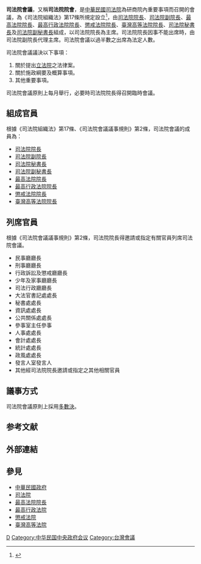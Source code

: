 {{Refimprove|time=2021-02-16T15:40:49+00:00}}
{{中華民國政治|expanded=司法}}
'''司法院會議'''，又稱'''司法院院會'''，是[[中華民國|中華民國]][[司法院|司法院]]為研商院內重要事項而召開的會議，為《司法院組織法》第17條所規定設立<ref>{{Cite web |url=https://law.moj.gov.tw/LawClass/LawSingle.aspx?pcode=A0010051&flno=17 |title=司法院組織法§17-全國法規資料庫 |access-date=2021-01-24 |archive-date=2021-01-31 |archive-url=https://web.archive.org/web/20210131022555/https://law.moj.gov.tw/LawClass/LawSingle.aspx?pcode=A0010051&flno=17 |dead-url=no }}</ref>，由[[司法院院長|司法院院長]]、[[司法院副院長|司法院副院長]]、[[最高法院_(中華民國)|最高法院院長]]、[[最高行政法院_(中華民國)|最高行政法院院長]]、[[懲戒法院|懲戒法院院長]]、[[臺灣高等法院|臺灣高等法院院長]]、[[司法院秘書長|司法院秘書長]]及[[司法院副秘書長|司法院副秘書長]]組成，以司法院院長為主席。司法院院長因事不能出席時，由司法院副院長代理主席。司法院會議以過半數之出席為法定人數。

司法院會議議決以下事項：
#關於提出[[立法院|立法院]]之法律案。
#關於施政綱要及概算事項。
#其他重要事項。
司法院會議原則上每月舉行，必要時司法院院長得召開臨時會議。

== 組成官員 ==
{{Wikisourceshas|中華民國憲法|司法院會議議事規則}}
根據《司法院組織法》第17條、《司法院會議議事規則》第2條，司法院會議的成員為：
* [[司法院院長|司法院院長]]
* [[司法院副院長|司法院副院長]]
* [[司法院秘書長|司法院秘書長]]
* [[司法院副秘書長|司法院副秘書長]]
* [[最高法院_(中華民國)|最高法院院長]]
* [[最高行政法院_(中華民國)|最高行政法院院長]]
* [[懲戒法院|懲戒法院院長]]
* [[臺灣高等法院|臺灣高等法院院長]]

== 列席官員 ==
{{Wikisourcehas|司法院組織法|司法院會議議事規則}}

根據《司法院會議議事規則》第2條，司法院院長得邀請或指定有關官員列席司法院會議。
* 民事廳廳長
* 刑事廳廳長
* 行政訴訟及懲戒廳廳長
* 少年及家事廳廳長
* 司法行政廳廳長
* 大法官書記處處長
* 秘書處處長
* 資訊處處長
* 公共關係處處長
* 參事室主任參事
* 人事處處長
* 會計處處長
* 統計處處長
* 政風處處長
* 發言人室發言人
* 其他經司法院院長邀請或指定之其他相關官員

== 議事方式 ==
司法院會議原則上採用[[多數決|多數決]]。

== 参考文献 ==
{{Reflist}}

== 外部連結 ==

== 參見 ==
{{Portal box|中華民國|台湾|政治}}
* [[中華民國政府|中華民國政府]]
* [[司法院|司法院]]
* [[最高法院院長|最高法院院長]]
* [[最高行政法院|最高行政法院]]
* [[懲戒法院|懲戒法院]]
* [[臺灣高等法院|臺灣高等法院]]



[[Category:司法院|D]]
[[Category:中华民国中央政府会议|Category:中华民国中央政府会议]]
[[Category:台灣會議|Category:台灣會議]]